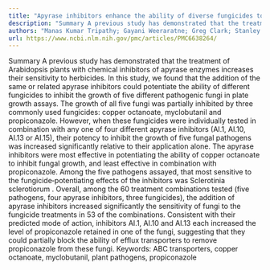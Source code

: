 ```yaml
---
title: "Apyrase inhibitors enhance the ability of diverse fungicides to inhibit the growth of different plant‐pathogenic fungi"
description: "Summary A previous study has demonstrated that the treatment of Arabidopsis plants with chemical inhibitors of apyrase enzymes increases their sensitivity to herbicides. In this study, we found that t..."
authors: "Manas Kumar Tripathy; Gayani Weeraratne; Greg Clark; Stanley J Roux"
url: https://www.ncbi.nlm.nih.gov/pmc/articles/PMC6638264/
---
```


Summary A previous study has demonstrated that the treatment of Arabidopsis plants with chemical inhibitors of apyrase enzymes increases their sensitivity to herbicides. In this study, we found that the addition of the same or related apyrase inhibitors could potentiate the ability of different fungicides to inhibit the growth of five different pathogenic fungi in plate growth assays. The growth of all five fungi was partially inhibited by three commonly used fungicides: copper octanoate, myclobutanil and propiconazole. However, when these fungicides were individually tested in combination with any one of four different apyrase inhibitors (AI.1, AI.10, AI.13 or AI.15), their potency to inhibit the growth of five fungal pathogens was increased significantly relative to their application alone. The apyrase inhibitors were most effective in potentiating the ability of copper octanoate to inhibit fungal growth, and least effective in combination with propiconazole. Among the five pathogens assayed, that most sensitive to the fungicide‐potentiating effects of the inhibitors was Sclerotinia sclerotiorum . Overall, among the 60 treatment combinations tested (five pathogens, four apyrase inhibitors, three fungicides), the addition of apyrase inhibitors increased significantly the sensitivity of fungi to the fungicide treatments in 53 of the combinations. Consistent with their predicted mode of action, inhibitors AI.1, AI.10 and AI.13 each increased the level of propiconazole retained in one of the fungi, suggesting that they could partially block the ability of efflux transporters to remove propiconazole from these fungi. Keywords: ABC transporters, copper octanoate, myclobutanil, plant pathogens, propiconazole
